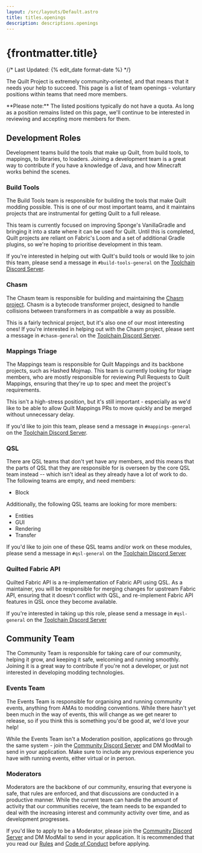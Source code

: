 ```yaml
---
layout: /src/layouts/Default.astro
title: titles.openings
description: descriptions.openings
---
```



<div class="media mb-5">
    <div class="media-content">
        <h1 class="title">
            {frontmatter.title}
        </h1>
        <p class="subtitle is-6">
            {/* Last Updated: {% edit_date format-date %} */}
        </p>
    </div>
</div>

The Quilt Project is extremely community-oriented, and that means that it needs your help to succeed. This page is a
list of team openings - voluntary positions within teams that need more members.

<Admonition>
**Please note:** The listed positions typically do not have a quota. As long as a position remains listed on this page,
we'll continue to be interested in reviewing and accepting more members for them.
</Admonition>

## Development Roles

Development teams build the tools that make up Quilt, from build tools, to mappings, to libraries, to loaders. Joining a
development team is a great way to contribute if you have a knowledge of Java, and how Minecraft works behind the
scenes.

### Build Tools

The Build Tools team is responsible for building the tools that make Quilt modding possible. This is one of our most
important teams, and it maintains projects that are instrumental for getting Quilt to a full release.

This team is currently focused on improving Sponge's VanillaGradle and bringing it into a state where it can be used for
Quilt. Until this is completed, Quilt projects are reliant on Fabric's Loom and a set of additional Gradle plugins, so
we're hoping to prioritise development in this team.

If you're interested in helping out with Quilt's build tools or would like to join this team, please send a message
in `#build-tools-general` on the [Toolchain Discord Server](https://discord.quiltmc.org/toolchain).

### Chasm

The Chasm team is responsible for building and maintaining the [Chasm project](https://github.com/QuiltMC/chasm). Chasm
is a bytecode transformer project, designed to handle collisions between transformers in as compatible a way as
possible.

This is a fairly technical project, but it's also one of our most interesting ones! If you're interested in helping out
with the Chasm project, please sent a message in `#chasm-general` on the 
[Toolchain Discord Server](https://discord.quiltmc.org/toolchain).

### Mappings Triage

The Mappings team is responsible for Quilt Mappings and its backbone projects, such as Hashed Mojmap. This team is
currently looking for triage members, who are mostly responsible for reviewing Pull Requests to Quilt Mappings, 
ensuring that they're up to spec and meet the project's requirements.

This isn't a high-stress position, but it's still important - especially as we'd like to be able to allow Quilt Mappings
PRs to move quickly and be merged without unnecessary delay.

If you'd like to join this team, please send a message in `#mappings-general` on
the [Toolchain Discord Server](https://discord.quiltmc.org/toolchain).

### QSL

There are QSL teams that don't yet have any members, and this means that the parts of QSL that they are
responsible for is overseen by the core QSL team instead -- which isn't ideal as they already have a lot of work to 
do. The following teams are empty, and need members:

- Block

Additionally, the following QSL teams are looking for more members:

- Entities
- GUI
- Rendering
- Transfer

If you'd like to join one of these QSL teams and/or work on these modules, please send a message in `#qsl-general` on
the [Toolchain Discord Server](https://discord.quiltmc.org/toolchain)

### Quilted Fabric API

Quilted Fabric API is a re-implementation of Fabric API using QSL. As a maintainer, you will be responsible for 
merging changes for upstream Fabric API, ensuring that it doesn't conflict with QSL, and re-implement Fabric API 
features in QSL once they become available.

If you're interested in taking up this role, please send a message in `#qsl-general` on the 
[Toolchain Discord Server](https://discord.quiltmc.org/toolchain) 

## Community Team

The Community Team is responsible for taking care of our community, helping it grow, and keeping it safe, welcoming and
running smoothly. Joining it is a great way to contribute if you're not a developer, or just not interested in
developing modding technologies.

### Events Team

The Events Team is responsible for organising and running community events, anything from AMAs to modding conventions.
While there hasn't yet been much in the way of events, this will change as we get nearer to release, so if you think
this is something you'd be good at, we'd love your help!

While the Events Team isn't a Moderation position, applications go through the same system - join
the [Community Discord Server](https://discord.quiltmc.org) and DM ModMail to send in your application. Make sure to
include any previous experience you have with running events, either virtual or in person.

### Moderators

Moderators are the backbone of our community, ensuring that everyone is safe, that rules are enforced, and that
discussions are conducted in a productive manner. While the current team can handle the amount of activity that our
communities receive, the team needs to be expanded to deal with the increasing interest and community activity over
time, and as development progresses.

If you'd like to apply to be a Moderator, please join the [Community Discord Server](https://discord.quiltmc.org) and 
DM ModMail to send in your application. It is recommended that you read our 
[Rules](https://quiltmc.org/community/rules/) and [Code of Conduct](https://quiltmc.org/community/code-of-conduct/) 
before applying.
